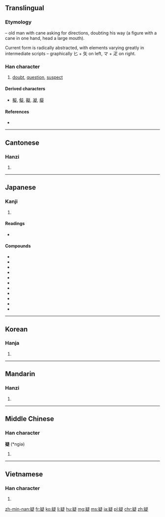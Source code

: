 ==Translingual==
===Etymology===
{{liushu|p}} – old man with cane asking for directions, doubting his way (a figure with a cane in one hand, head a large mouth).

Current form is radically abstracted, with elements varying greatly in intermediate scripts – graphically 匕 + 矢 on left, マ + 疋 on right.

===Han character===
{{Han char|rn=103|rad=疋|as=09|sn=14|four=2748<sub>1</sub>|canj=心大弓戈人 (PKNIO)|ids=⿰[[𠤕]]⿱[[龴]][[疋]]}}

# [[doubt]], [[question]], [[suspect]]

====Derived characters====
*[[擬]], [[儗]], [[礙]], [[凝]], [[癡]]

====References====
* {{Han ref|kx=0768.030|dkj=22007|dj=1178.080|hdz=42751.040|uh=7591|ud=30097|bh=BAC3|bd=47811}}

----

==Cantonese==

===Hanzi===
{{yue-hanzi|jyut=|y=yi4}}

# {{defn|lang=yue|sort=疋09}}

----

==Japanese==

===Kanji===
{{ja-kanji|grade=6|rs=疋09}}

# {{defn|lang=ja|sort=疋09}}

====Readings====
* {{ja-readings|on=[[ぎ]] (gi), [[きょう]] (kyō)|kun=[[うたがう]] (utagau), [[うたがい]] (utagai), [[うたがわしい]] (utagawashii)|nanori=}}

====Compounds====
* {{l|ja|sc=Jpan|疑心|tr=ぎしん, gishin}}
* {{l|ja|sc=Jpan|被疑者|tr=ひぎしゃ, higisha}}
* {{l|ja|sc=Jpan|懐疑|tr=かいぎ, kaigi}}
* {{l|ja|sc=Jpan|疑問|tr=ぎもん, gimon}}
* {{l|ja|sc=Jpan|疑問符|tr=ぎもんふ, gimonfu}}
* {{l|ja|sc=Jpan|質疑|tr=しつぎ, shitsugi}}
* {{l|ja|sc=Jpan|容疑|tr=ようぎ, yōgi}}
* {{l|ja|sc=Jpan|容疑者|tr=ようぎしゃ, yōgisha}}
* {{l|ja|sc=Jpan|疑惧|tr=ぎく, giku}}
* {{l|ja|sc=Jpan|疑懼|tr=ぎく, giku}}
* {{l|ja|sc=Jpan|疑念|tr=ぎねん, ginen}}
----

==Korean==

===Hanja===
{{ko-hanja|hangeul=[[의]], [[응]]|eumhun=|rv=ui, eung|mr=ŭi, ŭng|y=uy, ung}}

# {{defn|lang=ko|sort=疋09}}

----

==Mandarin==

===Hanzi===
{{cmn-hanzi|pin=[[nǐ]] ([[ni3]]), [[níng]] ([[ning2]]), [[yí]] ([[yi2]])|wg=ni<sup>3</sup>, ning<sup>2</sup>, i<sup>2</sup>}}

# {{defn|lang=cmn|sort=疋09}}

----

==Middle Chinese==

===Han character===
'''疑''' (*ngiə)<!--asterisk indicates that this is a reconstructed pronunciation-->

# {{defn|lang=ltc|sort=疋09}}

----

==Vietnamese==

===Han character===
{{vi-hantu|[[nghi]]|rs=疋09}}

# {{defn|lang=vi|sort=疋09}}

[[zh-min-nan:疑]]
[[fr:疑]]
[[ko:疑]]
[[li:疑]]
[[hu:疑]]
[[mg:疑]]
[[ms:疑]]
[[ja:疑]]
[[pl:疑]]
[[chr:疑]]
[[zh:疑]]
